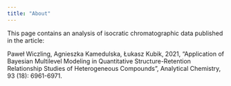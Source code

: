 ```yaml
---
title: "About"
---
```


This page contains an analysis of isocratic chromatographic data published in the article:

Paweł Wiczling, Agnieszka Kamedulska, Łukasz Kubik, 2021, "Application of Bayesian Multilevel Modeling in Quantitative Structure-Retention Relationship Studies of Heterogeneous Compounds", Analytical Chemistry, 93 (18): 6961-6971.

